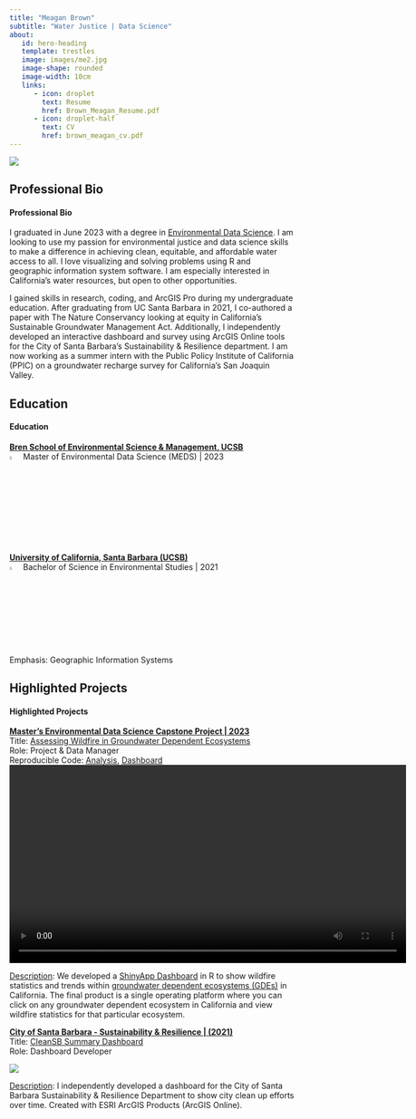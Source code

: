 ```yaml
---
title: "Meagan Brown"
subtitle: "Water Justice | Data Science"
about: 
   id: hero-heading
   template: trestles
   image: images/me2.jpg
   image-shape: rounded
   image-width: 10cm
   links: 
      - icon: droplet
        text: Resume
        href: Brown_Meagan_Resume.pdf
      - icon: droplet-half
        text: CV
        href: brown_meagan_cv.pdf
---
```


![](images/groundwater)

::: panel-tabset
## Professional Bio

<h4>Professional Bio</h4>

I graduated in June 2023 with a degree in [Environmental Data Science](https://bren.ucsb.edu/masters-programs/master-environmental-data-science). I am looking to use my passion for environmental justice and data science skills to make a difference in achieving clean, equitable, and affordable water access to all. I love visualizing and solving problems using R and geographic information system software. I am especially interested in California's water resources, but open to other opportunities.

I gained skills in research, coding, and ArcGIS Pro during my undergraduate education. After graduating from UC Santa Barbara in 2021, I co-authored a paper with The Nature Conservancy looking at equity in California's Sustainable Groundwater Management Act. Additionally, I independently developed an interactive dashboard and survey using ArcGIS Online tools for the City of Santa Barbara's Sustainability & Resilience department. I am now working as a summer intern with the Public Policy Institute of California (PPIC) on a groundwater recharge survey for California's San Joaquin Valley. 

## Education

<h4>Education</h4>

<h7><b><u>Bren School of Environmental Science & Management, UCSB</b></u></h7><br> ![](images/cap.png){width="4%"} Master of Environmental Data Science (MEDS) \| 2023

<h7><b><u>University of California, Santa Barbara (UCSB)</b></u></h7><br> ![](images/cap.png){width="4%"} Bachelor of Science in Environmental Studies \| 2021 <br> Emphasis: Geographic Information Systems


## Highlighted Projects
<h4>Highlighted Projects</h4>
<h10><b><u>Master's Environmental Data Science Capstone Project \| 2023 </b></u></h10><br> Title: [Assessing Wildfire in Groundwater Dependent Ecosystems](https://bren.ucsb.edu/projects/assessing-how-groundwater-availability-coincides-wildfire-risk)<br> Role: Project & Data Manager <br>
Reproducible Code: [Analysis](https://github.com/gw-wildfire/aquafire), [Dashboard](https://github.com/gw-wildfire/shiny_app) 
![](images/capstone_final.mp4){width="700"}

<U>Description</U>: We developed a [ShinyApp Dashboard](https://shiny.rstudio.com) in R to show wildfire statistics and trends within [groundwater dependent ecosystems (GDEs)](https://www.fs.usda.gov/managing-land/natural-resources/geology/groundwater/groundwater-dependent-ecosystems) in California. The final product is a single operating platform where you can click on any groundwater dependent ecosystem in California and view wildfire statistics for that particular ecosystem. 

<h7><b><u>City of Santa Barbara - Sustainability & Resilience \| (2021)</b></u></h7><br>
Title: [CleanSB Summary Dashboard](https://www.arcgis.com/apps/dashboards/97777fbe8eb04bdb998813c6759dff69)<br>
Role: Dashboard Developer<br>

[![](images/dashboard.png)](https://www.arcgis.com/apps/dashboards/97777fbe8eb04bdb998813c6759dff69)

<U>Description</U>: I independently developed a dashboard for the City of Santa Barbara Sustainability & Resilience Department to show city clean up efforts over time. Created with ESRI ArcGIS Products (ArcGIS Online).
:::
